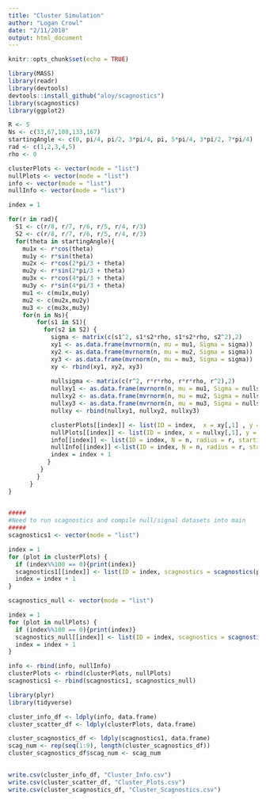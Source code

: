 ```yaml
---
title: "Cluster Simulation"
author: "Logan Crowl"
date: "2/11/2018"
output: html_document
---
```


```r
knitr::opts_chunk$set(echo = TRUE)
```

```r
library(MASS)
library(readr)
library(devtools)
devtools::install_github("aloy/scagnostics")
library(scagnostics)
library(ggplot2)

```


```r
R <- 5 
Ns <- c(33,67,100,133,167)
startingAngle <- c(0, pi/4, pi/2, 3*pi/4, pi, 5*pi/4, 3*pi/2, 7*pi/4)
rad <- c(1,2,3,4,5)
rho <- 0

clusterPlots <- vector(mode = "list")
nullPlots <- vector(mode = "list")
info <- vector(mode = "list")
nullInfo <- vector(mode = "list")

index = 1

for(r in rad){
  S1 <- c(r/8, r/7, r/6, r/5, r/4, r/3)
  S2 <- c(r/8, r/7, r/6, r/5, r/4, r/3)
  for(theta in startingAngle){
    mu1x <- r*cos(theta)
    mu1y <- r*sin(theta)
    mu2x <- r*cos(2*pi/3 + theta) 
    mu2y <- r*sin(2*pi/3 + theta)
    mu3x <- r*cos(4*pi/3 + theta)
    mu3y <- r*sin(4*pi/3 + theta)
    mu1 <- c(mu1x,mu1y)
    mu2 <- c(mu2x,mu2y)
    mu3 <- c(mu3x,mu3y)
    for(n in Ns){
        for(s1 in S1){
          for(s2 in S2) {
            sigma <- matrix(c(s1^2, s1*s2*rho, s1*s2*rho, s2^2),2)
            xy1 <- as.data.frame(mvrnorm(n, mu = mu1, Sigma = sigma))
            xy2 <- as.data.frame(mvrnorm(n, mu = mu2, Sigma = sigma))
            xy3 <- as.data.frame(mvrnorm(n, mu = mu3, Sigma = sigma))
            xy <- rbind(xy1, xy2, xy3)
            
            nullsigma <- matrix(c(r^2, r*r*rho, r*r*rho, r^2),2)
            nullxy1 <- as.data.frame(mvrnorm(n, mu = mu1, Sigma = nullsigma))
            nullxy2 <- as.data.frame(mvrnorm(n, mu = mu2, Sigma = nullsigma))
            nullxy3 <- as.data.frame(mvrnorm(n, mu = mu3, Sigma = nullsigma))
            nullxy <- rbind(nullxy1, nullxy2, nullxy3)

            clusterPlots[[index]] <- list(ID = index,  x = xy[,1] , y = xy[,2])
            nullPlots[[index]] <- list(ID = index, x = nullxy[,1], y = nullxy[,2])
            info[[index]] <- list(ID = index, N = n, radius = r, startingAngle = theta,  sd1 = s1, sd2 = s2, signal = 1)
            nullInfo[[index]] <-list(ID = index, N = n, radius = r, startingAngle = theta,  sd1 = r, sd2 = r, signal = 0)
            index = index + 1
           }
         }
        }
      }
}
  

```


```r
#####
#Need to run scagnostics and compile null/signal datasets into main
#####
scagnostics1 <- vector(mode = "list")

index = 1
for (plot in clusterPlots) {
  if (index%%100 == 0){print(index)}
  scagnostics1[[index]] <- list(ID = index, scagnostics = scagnostics(plot$x, plot$y)$s, signal = 1)
  index = index + 1
}

scagnostics_null <- vector(mode = "list")

index = 1
for (plot in nullPlots) {
  if (index%%100 == 0){print(index)}
  scagnostics_null[[index]] <- list(ID = index, scagnostics = scagnostics(plot$x, plot$y)$s, signal = 0)
  index = index + 1
}

info <- rbind(info, nullInfo)
clusterPlots <- rbind(clusterPlots, nullPlots)
scagnostics1 <- rbind(scagnostics1, scagnostics_null)
```


```r
library(plyr)
library(tidyverse)

cluster_info_df <- ldply(info, data.frame)
cluster_scatter_df <- ldply(clusterPlots, data.frame)

cluster_scagnostics_df <- ldply(scagnostics1, data.frame)
scag_num <- rep(seq(1:9), length(cluster_scagnostics_df))
cluster_scagnostics_df$scag_num <- scag_num

  
write.csv(cluster_info_df, "Cluster_Info.csv")
write.csv(cluster_scatter_df, "Cluster_Plots.csv")
write.csv(cluster_scagnostics_df, "Cluster_Scagnostics.csv")
```




